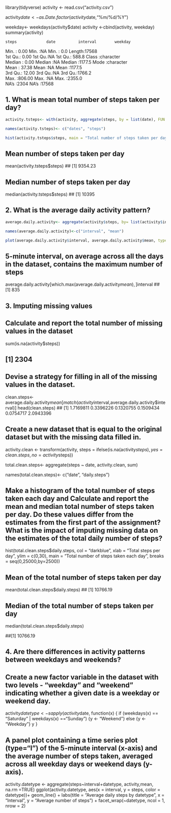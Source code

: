 library(tidyverse)
activity <- read.csv("activity.csv")


activity$date<- as.Date.factor(activity$date,"%m/%d/%Y")

weekday<- weekdays(activity$date)
activity <-cbind(activity, weekday)
summary(activity)

    steps             date          interval        weekday         
 Min.   :  0.00   Min.   :NA      Min.   :   0.0   Length:17568      
 1st Qu.:  0.00   1st Qu.:NA      1st Qu.: 588.8   Class :character  
 Median :  0.00   Median :NA      Median :1177.5   Mode  :character  
 Mean   : 37.38   Mean   :NA      Mean   :1177.5                     
 3rd Qu.: 12.00   3rd Qu.:NA      3rd Qu.:1766.2                     
 Max.   :806.00   Max.   :NA      Max.   :2355.0                     
 NA's   :2304     NA's   :17568

## 1. What is mean total number of steps taken per day?
```{r echo=TRUE}
activity.tsteps<- with(activity, aggregate(steps, by = list(date), FUN = sum, na.rm = TRUE))

names(activity.tsteps)<- c("dates", "steps")

hist(activity.tsteps$steps, main = "Total number of steps taken per day", xlab = "Total steps taken per day", col = "darkblue", ylim = c(0,20), breaks = seq(0,25000, by=2500))
```

## Mean number of steps taken per day
mean(activity.tsteps$steps)
## [1] 9354.23

## Median number of steps taken per day
median(activity.tsteps$steps)
## [1] 10395

## 2. What is the average daily activity pattern?
```{r echo=TRUE}
average.daily.activity<- aggregate(activity$steps, by= list(activity$interval), FUN = mean , na.rm = TRUE)

names(average.daily.activity)<-c("interval", "mean")

plot(average.daily.activity$interval, average.daily.activity$mean, type = "l", xlab = "Interval", ylab = "Average number of steps", main = "Average number of steps per interval")
```

## 5-minute interval, on average across all the days in the dataset, contains the maximum number of steps

average.daily.activity[which.max(average.daily.activity$mean),]$interval
##  [1] 835

## 3. Imputing missing values

## Calculate and report the total number of missing values in the dataset 

sum(is.na(activity$steps))

## [1] 2304


## Devise a strategy for filling in all of the missing values in the dataset.

clean.steps<- average.daily.activity$mean[match(activity$interval,average.daily.activity$interval)]
head(clean.steps)
## [1] 1.7169811 0.3396226 0.1320755 0.1509434 0.0754717 2.0943396

## Create a new dataset that is equal to the original dataset but with the missing data filled in.

activity.clean <- transform(activity, steps = ifelse(is.na(activity$steps), yes = clean.steps, no = activity$steps))

total.clean.steps<- aggregate(steps ~ date, activity.clean, sum)

names(total.clean.steps)<- c("date", "daily.steps")

## Make a histogram of the total number of steps taken each day and Calculate and report the mean and median total number of steps taken per day. Do these values differ from the estimates from the first part of the assignment? What is the impact of imputing missing data on the estimates of the total daily number of steps?

hist(total.clean.steps$daily.steps, col = "darkblue", xlab = "Total steps per day", ylim = c(0,30), main = "Total number of steps taken each day", breaks = seq(0,25000,by=2500))

## Mean of the total number of steps taken per day

mean(total.clean.steps$daily.steps)
## [1] 10766.19

## Median of the total number of steps taken per day

median(total.clean.steps$daily.steps)

##[1] 10766.19

## 4. Are there differences in activity patterns between weekdays and weekends?

## Create a new factor variable in the dataset with two levels - “weekday” and “weekend” indicating whether a given date is a weekday or weekend day.

activity$datetype <- sapply(activity$date, function(x) {
        if (weekdays(x) == "Saturday" | weekdays(x) =="Sunday") 
                {y <- "Weekend"} else 
                {y <- "Weekday"}
                y
        }
        
 
## A panel plot containing a time series plot (type=“l”) of the 5-minute interval (x-axis) and the average number of steps taken, averaged across all weekday days or weekend days (y-axis).

activity.datetype <- aggregate(steps~interval+datetype, activity,mean, na.rm =TRUE)
ggplot(activity.datetype, aes(x = interval, y = steps, color = datetype))+ geom_line() + labs(title = "Average daily steps by datetype", x = "Interval", y = "Average number of steps") + facet_wrap(~datetype, ncol = 1, nrow = 2) 


